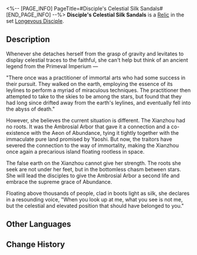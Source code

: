 <%-- [PAGE_INFO]
PageTitle=#Disciple's Celestial Silk Sandals#
[END_PAGE_INFO] --%>
{{Relic Infobox
|id        = 61134
|image     = Item Disciple's Celestial Silk Sandals.png{{subst:void|<!--$UPLOAD:<<SpriteOutput/RelicFigures/IconRelic_113_4.png>-<Item Disciple's Celestial Silk Sandals.png>-<Relic Icons>>-->}}
|set       = Longevous Disciple
|piece     = Feet
|mentions  = 
}}
{{Description|A pair of silk boots with soles as thin as cicada's wings. Its owner must not have walked on their feet for a long time.}}
'''Disciple's Celestial Silk Sandals''' is a [[Relic]] in the set [[Longevous Disciple]].

==Description==
Whenever she detaches herself from the grasp of gravity and levitates to display celestial traces to the faithful, she can't help but think of an ancient legend from the Primeval Imperium &mdash;

"There once was a practitioner of immortal arts who had some success in their pursuit. They walked on the earth, employing the essence of its leylines to perform a myriad of miraculous techniques. The practitioner then attempted to take to the skies to be among the stars, but found that they had long since drifted away from the earth's leylines, and eventually fell into the abyss of death."

However, she believes the current situation is different. The Xianzhou had no roots. It was the Ambrosial Arbor that gave it a connection and a co-existence with the Aeon of Abundance, tying it tightly together with the immaculate pure land promised by Yaoshi. But now, the traitors have severed the connection to the way of immortality, making the Xianzhou once again a precarious island floating rootless in space.

The false earth on the Xianzhou cannot give her strength. The roots she seek are not under her feet, but in the bottomless chasm between stars. She will lead the disciples to give the Ambrosial Arbor a second life and embrace the supreme grace of Abundance.

Floating above thousands of people, clad in boots light as silk, she declares in a resounding voice, "When you look up at me, what you see is not me, but the celestial and elevated position that should have belonged to you."

==Other Languages==
{{Other Languages
|en   = Disciple's Celestial Silk Sandals
|zhs  = 莳者的天人丝履
|zht  = 蒔者的天人絲履
|ja   = {{Rubi|蒔者|じしゃ}}の{{Rubi|天人絲鞋|てんにんしかい}}
|ko   = 제자의 천인 비단신
|es   = Botas de seda celestial de la discípula
|fr   = Sandales en soie céleste de Disciple
|ru   = Шёлковые сапожки ученика
|th   = Disciple's Celestial Silk Sandals
|vi   = Giày Lụa Thiên Nhân Của Môn Đồ
|de   = Himmlische Seidensandalen der Jüngerin
|id   = Disciple's Celestial Silk Sandals
|pt   = Sandálias de Seda Celestial da Discípula
}}

==Change History==
{{Change History|1.2}}